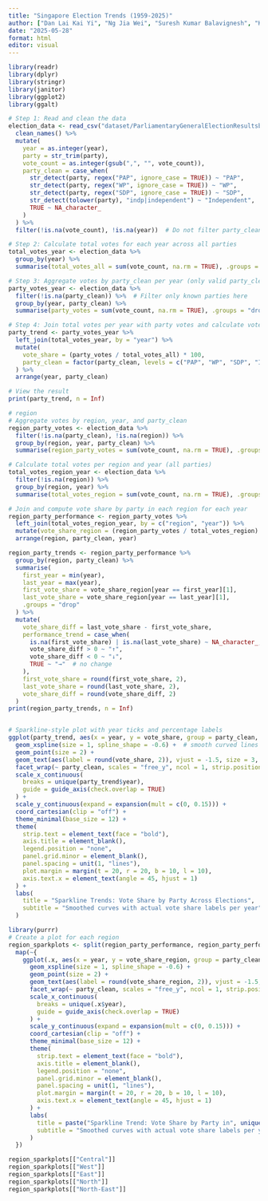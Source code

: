 ```yaml
---
title: "Singapore Election Trends (1959-2025)"
author: ["Dan Lai Kai Yi", "Ng Jia Wei", "Suresh Kumar Balavignesh", "Kumar Devadharshini", "Putri Nadrah Binte Jefreydin", "Tan De Wei"]
date: "2025-05-28"
format: html
editor: visual
---
```


```r
library(readr)
library(dplyr)
library(stringr)
library(janitor)
library(ggplot2)
library(ggalt)

# Step 1: Read and clean the data
election_data <- read_csv("dataset/ParliamentaryGeneralElectionResultsbyCandidateUpdated_with_regions.csv") %>%
  clean_names() %>%
  mutate(
    year = as.integer(year),
    party = str_trim(party),
    vote_count = as.integer(gsub(",", "", vote_count)),
    party_clean = case_when(
      str_detect(party, regex("PAP", ignore_case = TRUE)) ~ "PAP",
      str_detect(party, regex("WP", ignore_case = TRUE)) ~ "WP",
      str_detect(party, regex("SDP", ignore_case = TRUE)) ~ "SDP",
      str_detect(tolower(party), "indp|independent") ~ "Independent",
      TRUE ~ NA_character_
    )
  ) %>%
  filter(!is.na(vote_count), !is.na(year))  # Do not filter party_clean here, keep all parties for total votes

# Step 2: Calculate total votes for each year across all parties
total_votes_year <- election_data %>%
  group_by(year) %>%
  summarise(total_votes_all = sum(vote_count, na.rm = TRUE), .groups = "drop")

# Step 3: Aggregate votes by party_clean per year (only valid party_clean)
party_votes_year <- election_data %>%
  filter(!is.na(party_clean)) %>%  # Filter only known parties here
  group_by(year, party_clean) %>%
  summarise(party_votes = sum(vote_count, na.rm = TRUE), .groups = "drop")

# Step 4: Join total votes per year with party votes and calculate vote share
party_trend <- party_votes_year %>%
  left_join(total_votes_year, by = "year") %>%
  mutate(
    vote_share = (party_votes / total_votes_all) * 100,
    party_clean = factor(party_clean, levels = c("PAP", "WP", "SDP", "Independent"))
  ) %>%
  arrange(year, party_clean)

# View the result
print(party_trend, n = Inf)

# region
# Aggregate votes by region, year, and party_clean
region_party_votes <- election_data %>%
  filter(!is.na(party_clean), !is.na(region)) %>%
  group_by(region, year, party_clean) %>%
  summarise(region_party_votes = sum(vote_count, na.rm = TRUE), .groups = "drop")

# Calculate total votes per region and year (all parties)
total_votes_region_year <- election_data %>%
  filter(!is.na(region)) %>%
  group_by(region, year) %>%
  summarise(total_votes_region = sum(vote_count, na.rm = TRUE), .groups = "drop")

# Join and compute vote share by party in each region for each year
region_party_performance <- region_party_votes %>%
  left_join(total_votes_region_year, by = c("region", "year")) %>%
  mutate(vote_share_region = (region_party_votes / total_votes_region) * 100) %>%
  arrange(region, party_clean, year)

region_party_trends <- region_party_performance %>%
  group_by(region, party_clean) %>%
  summarise(
    first_year = min(year),
    last_year = max(year),
    first_vote_share = vote_share_region[year == first_year][1],
    last_vote_share = vote_share_region[year == last_year][1],
    .groups = "drop"
  ) %>%
  mutate(
    vote_share_diff = last_vote_share - first_vote_share,
    performance_trend = case_when(
      is.na(first_vote_share) | is.na(last_vote_share) ~ NA_character_,
      vote_share_diff > 0 ~ "↑",
      vote_share_diff < 0 ~ "↓",
      TRUE ~ "→"  # no change
    ),
    first_vote_share = round(first_vote_share, 2),
    last_vote_share = round(last_vote_share, 2),
    vote_share_diff = round(vote_share_diff, 2)
  )
print(region_party_trends, n = Inf)


# Sparkline-style plot with year ticks and percentage labels
ggplot(party_trend, aes(x = year, y = vote_share, group = party_clean, color = party_clean)) +
  geom_xspline(size = 1, spline_shape = -0.6) +  # smooth curved lines
  geom_point(size = 2) +
  geom_text(aes(label = round(vote_share, 2)), vjust = -1.5, size = 3, show.legend = FALSE) +
  facet_wrap(~ party_clean, scales = "free_y", ncol = 1, strip.position = "left") +
  scale_x_continuous(
    breaks = unique(party_trend$year),
    guide = guide_axis(check.overlap = TRUE)
  ) +
  scale_y_continuous(expand = expansion(mult = c(0, 0.15))) +
  coord_cartesian(clip = "off") +
  theme_minimal(base_size = 12) +
  theme(
    strip.text = element_text(face = "bold"),
    axis.title = element_blank(),
    legend.position = "none",
    panel.grid.minor = element_blank(),
    panel.spacing = unit(1, "lines"),
    plot.margin = margin(t = 20, r = 20, b = 10, l = 10),
    axis.text.x = element_text(angle = 45, hjust = 1)
  ) +
  labs(
    title = "Sparkline Trends: Vote Share by Party Across Elections",
    subtitle = "Smoothed curves with actual vote share labels per year"
  )

library(purrr)
# Create a plot for each region
region_sparkplots <- split(region_party_performance, region_party_performance$region) %>%
  map(~{
    ggplot(.x, aes(x = year, y = vote_share_region, group = party_clean, color = party_clean)) +
      geom_xspline(size = 1, spline_shape = -0.6) +
      geom_point(size = 2) +
      geom_text(aes(label = round(vote_share_region, 2)), vjust = -1.5, size = 3, show.legend = FALSE) +
      facet_wrap(~ party_clean, scales = "free_y", ncol = 1, strip.position = "left") +
      scale_x_continuous(
        breaks = unique(.x$year),
        guide = guide_axis(check.overlap = TRUE)
      ) +
      scale_y_continuous(expand = expansion(mult = c(0, 0.15))) +
      coord_cartesian(clip = "off") +
      theme_minimal(base_size = 12) +
      theme(
        strip.text = element_text(face = "bold"),
        axis.title = element_blank(),
        legend.position = "none",
        panel.grid.minor = element_blank(),
        panel.spacing = unit(1, "lines"),
        plot.margin = margin(t = 20, r = 20, b = 10, l = 10),
        axis.text.x = element_text(angle = 45, hjust = 1)
      ) +
      labs(
        title = paste("Sparkline Trend: Vote Share by Party in", unique(.x$region)),
        subtitle = "Smoothed curves with actual vote share labels per year"
      )
  })

region_sparkplots[["Central"]]
region_sparkplots[["West"]]
region_sparkplots[["East"]]
region_sparkplots[["North"]]
region_sparkplots[["North-East"]]
```
